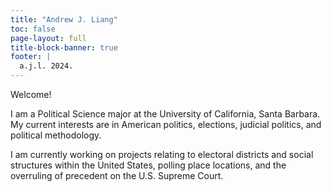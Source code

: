 ```yaml
---
title: "Andrew J. Liang"
toc: false
page-layout: full
title-block-banner: true
footer: |
  a.j.l. 2024.
---
```


Welcome!

I am a Political Science major at the University of California, Santa Barbara. My current interests are in American politics, elections, judicial politics, and political methodology. 

I am currently working on projects relating to electoral districts and social structures within the United States, polling place locations, and the overruling of precedent on the U.S. Supreme Court.

